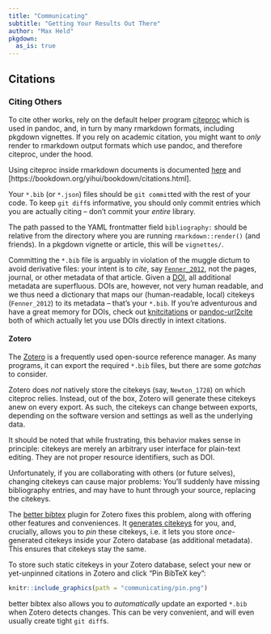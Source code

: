 ```yaml
---
title: "Communicating"
subtitle: "Getting Your Results Out There"
author: "Max Held"
pkgdown:
  as_is: true
---
```


## Citations

### Citing Others

To cite other works, rely on the default helper program [citeproc](https://github.com/jgm/citeproc) which is used in pandoc, and, in turn by many rmarkdown formats, including pkgdown vignettes.
If you rely on academic citation, you might want to *only* render to rmarkdown output formats which use pandoc, and therefore citeproc, under the hood.

Using citeproc inside rmarkdown documents is documented [here](https://rmarkdown.rstudio.com/authoring_bibliographies_and_citations.html) and [https://bookdown.org/yihui/bookdown/citations.html].

Your `*.bib` (or `*.json`) files should be `git commit`ted with the rest of your code.
To keep `git diff`s informative, you should only commit entries which you are actually citing -- don't commit your *entire* library.

The path passed to the YAML frontmatter field `bibliography: ` should be relative from the directory where you are running `rmarkdown::render()` (and friends).
In a pkgdown vignette or article, this will be `vignettes/`.

Committing the `*.bib` file is arguably in violation of the muggle dictum to avoid derivative files:
your intent is to *cite*, say [`Fenner_2012`](https://www.nature.com/articles/nmat3283), not the pages, journal, or other metadata of that article.
Given a [DOI](https://en.wikipedia.org/wiki/Digital_object_identifier), all additional metadata are superfluous.
DOIs are, however, not very human readable, and we thus need a dictionary that maps our (human-readable, local) citekeys (`Fenner_2012`) to its metadata -- that's your `*.bib`.
If you're adventurous and have a great memory for DOIs, check out [knitcitations](https://github.com/cboettig/knitcitations) or [pandoc-url2cite](https://github.com/phiresky/pandoc-url2cite) both of which actually let you use DOIs directly in intext citations.


#### Zotero

The [Zotero](https://www.zotero.org) is a frequently used open-source reference manager.
As many programs, it can export the required `*.bib` files, but there are some *gotchas* to consider.

Zotero does *not* natively store the citekeys (say, `Newton_1728`) on which citeproc relies.
Instead, out of the box, Zotero will generate these citekeys anew on every export.
As such, the citekeys can change between exports, depending on the software version and settings as well as the underlying data.

It should be noted that while frustrating, this behavior makes sense in principle:
citekeys are merely an arbitrary user interface for plain-text editing.
They are not proper resource identifiers, such as DOI.

Unfortunately, if you are collaborating with others (or future selves), changing citekeys can cause major problems:
You'll suddenly have missing bibliography entries, and may have to hunt through your source, replacing the citekeys.

The [better bibtex](https://retorque.re/zotero-better-bibtex/) plugin for Zotero fixes this problem, along with offering other features and conveniences.
It [generates citekeys](https://retorque.re/zotero-better-bibtex/citing/) for you, and, crucially, allows you to *pin* these citekeys, i.e. it lets you store *once*-generated citekeys inside your Zotero database (as additional metadata).
This ensures that citekeys stay the same.

To store such static citekeys in your Zotero database, select your new or yet-unpinned citations in Zotero and click "Pin BibTeX key":

```r
knitr::include_graphics(path = "communicating/pin.png")
```

better bibtex also allows you to *automatically* update an exported `*.bib` when Zotero detects changes.
This can be very convenient, and will even usually create tight `git diff`s.
